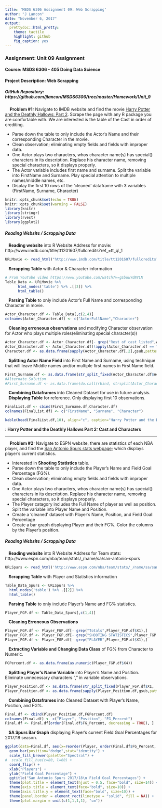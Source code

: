```yaml
---
title: 'MSDS 6306 Assignment 09: Web Scrapping'
author: "J Lancon"
date: "November 6, 2017"
output:
  prettydoc::html_pretty:
    theme: tactile
    highlight: github
    fig_caption: yes
---
```

### Assignment: Unit 09 Assignment
#### Course: MSDS 6306 - 405 Doing Data Science
#### Project Description: Web Scrapping
##### GitHub Repository: https://github.com/jlancon/MSDS6306/tree/master/Homework/Unit_9

&nbsp;&nbsp;&nbsp; **Problem #1:** Navigate to IMDB website and find the movie [Harry Potter and the Deathly Hallows: Part 2](http://www.imdb.com/title/tt1201607/fullcredits?ref_=tt_ql_1).  Scrape the page with any R package you are comfortable with. We are interested is the table of the Cast in order of crediting.

* Parse down the table to only include the Actor's Name and their corresponding Character in the movie.  
* Clean observation; eliminating empty fields and fields with improper data.  
* One Actor plays two characters, whos character name(s) has special(\n) characters in its description.  Replace his character name, removing special characters, so it displays properly.  
* The Actor variable includes first name and surname.  Split the variable into FirstName and Surname.  Play special attention to multiple names/middle names, etc.  
* Display the first 10 rows of the 'cleaned' dataframe with 3 variables (FirstName, Surname, Character)

```r
knitr::opts_chunk$set(echo = TRUE)
knitr::opts_chunk$set(warning = FALSE)
library(knitr)
library(stringr)
library(rvest)
library(ggplot2)
```
##### Reading Website / Scrapping Data
&nbsp;&nbsp;&nbsp;**Reading website** into R
Website Address for movie: http://www.imdb.com/title/tt1201607/fullcredits?ref_=tt_ql_1  

```r
URLMovie <- read_html("http://www.imdb.com/title/tt1201607/fullcredits?ref_=tt_ql_1")
```
&nbsp;&nbsp;&nbsp;**Scrapping Table** with Actor & Character information
```r
# From YouTube video https://www.youtube.com/watch?v=gSbuwYdNYLM
Table_Data <- URLMovie %>%
      html_nodes('table') %>% .[[3]] %>%
      html_table()
```
&nbsp;&nbsp;&nbsp;**Parsing Table** to only include Actor's Full Name and corresponding Character in movie.
```r
Actor_Character.df <- Table_Data[,c(2,4)]
colnames(Actor_Character.df) <- c("ActorFullName","Character")
```
&nbsp;&nbsp;&nbsp;**Cleaning erroneous observations** and modifying Character observation for Actor who plays multiple roles(eliminating special character(s))  
```r
Actor_Character.df <- Actor_Character.df[- grep("Rest of cast listed",Actor_Character.df$ActorFullName),]
Actor_Character.df <- Actor_Character.df[!apply(Actor_Character.df == "",1,all),]
Character.df <- as.data.frame(sapply(Actor_Character.df[,2],gsub,pattern=".*Grip.*",replacement="Griphook / Professor Filius Flitwick"))
```
&nbsp;&nbsp;&nbsp;**Splitting Actor Name Field** into First Name and Surname, using technique that will leave Middle names and/or multiple first names in First Name field.  

```r
First_Surname.df <- as.data.frame(str_split_fixed(Actor_Character.df$ActorFullName, ' (?=[^ ]+$)',2))
#Alternate Solution
#First_Surname.df <- as.data.frame(do.call(rbind, strsplit(Actor_Character_Data$Actor, ' (?=[^ ]+$)', perl=TRUE)))
```
&nbsp;&nbsp;&nbsp;**Combining Dataframes** into Cleaned Dataset for use in future analysis.  
&nbsp;&nbsp;&nbsp;**Displaying Table** for reference. Only displaying first 10 observations.

```r
FinalList.df <- cbind(First_Surname.df,Character.df)
colnames(FinalList.df) <- c("FirstName", "Surname", "Character")

kable(head(FinalList.df,10), align="c", caption="Harry Potter and the Deathly Hallows: Part 2 Cast and Character",format="markdown",row.names = FALSE)
```
: **Harry Potter and the Deathly Hallows Part 2:  Cast and Characters**

***


#########################################################
#########################################################
&nbsp;&nbsp;&nbsp; **Problem #2:** Navigate to ESPN website, there are statistics of each NBA player, and find the [San Antonio Spurs stats webpage](http://www.espn.com/nba/team/stats/_/name/sa/san-antonio-spurs); which displays player's current statistics.

* Interested in **Shooting Statistics** table.
* Parse down the table to only include the Player's Name and Field Goal Percentage (FG%).  
* Clean observation; eliminating empty fields and fields with improper data.  
* One Actor plays two characters, whos character name(s) has special(\n) characters in its description.  Replace his character name, removing special characters, so it displays properly.  
* The Player catagory includes the Full Name of player as well as position.  Split the variable into Player Name and Position.  
* Create a 'cleaned' dataset with Player's Name, Position, and Field Goal Percentage
* Create a bar graph displaying Player and their FG%.  Color the columns by the Player's position.  

##### Reading Website / Scrapping Data
&nbsp;&nbsp;&nbsp;**Reading website** into R
Website Address for Team stats: http://www.espn.com/nba/team/stats/_/name/sa/san-antonio-spurs  
```r
URLSpurs <- read_html('http://www.espn.com/nba/team/stats/_/name/sa/san-antonio-spurs')
```

&nbsp;&nbsp;&nbsp;**Scrapping Table** with Player and Statistics information
```r
Table_Data_Spurs <- URLSpurs %>%
  html_nodes('table') %>% .[[2]] %>%
  html_table()
```

&nbsp;&nbsp;&nbsp;**Parsing Table** to only include Player's Name and FG% statistics.  
```r
Player_FGP.df <- Table_Data_Spurs[,c(1,4)]
```

&nbsp;&nbsp;&nbsp;**Cleaning Erroneous Observations** 
```r
Player_FGP.df <- Player_FGP.df[- grep("Totals",Player_FGP.df$X1),]
Player_FGP.df <- Player_FGP.df[- grep("SHOOTING STATISTICS",Player_FGP.df$X1),]
Player_FGP.df <- Player_FGP.df[- grep("PLAYER",Player_FGP.df$X1),]
```

&nbsp;&nbsp;&nbsp;**Extracting Variable and Changing Data Class** of FG% from Character to Numeric. 
```r
FGPercent.df <- as.data.frame(as.numeric(Player_FGP.df$X4))
```

&nbsp;&nbsp;&nbsp;**Splitting Player's Name Variable** into Player's Name and Position. Eliminate unnecessary characters "," in variable observations.
```r
Player_Position.df <- as.data.frame(str_split_fixed(Player_FGP.df$X1, ' (?=[^ ]+$)',2))
Player_Position.df <- as.data.frame(sapply(Player_Position.df,gsub,pattern=",",replacement=""))
```

&nbsp;&nbsp;&nbsp;**Combining Dataframes** into Cleaned Dataset with Player's Name, Position, and FG%.  
```r
Final.df <- cbind(Player_Position.df,FGPercent.df)
colnames(Final.df) <- c("Player", "Position", "FG_Percent")
Final.df <- Final.df[order(Final.df$FG_Percent, decreasing = TRUE), ]
```

&nbsp;&nbsp;&nbsp;**SA Spurs Bar Graph** displaying Player's current Field Goal Percentages for 2017/18 season.
```r
ggplot(data=Final.df, aes(x=reorder(Player, order(Final.df$FG_Percent, decreasing=FALSE)),y=(FG_Percent*100),fill=Position)) +
  geom_bar(position="dodge",stat="identity") + 
  scale_fill_brewer(palette="Spectral") +
#  scale_fill_hue(c=80, l=60) +
  coord_flip() +
  xlab("Players") +
  ylab("Field Goal Percentage") +
  ggtitle("San Antonio Spurs 2017/18\n Field Goal Percentages") +
  theme(plot.title = element_text(hjust = 0.5, face="bold", size=14)) +
  theme(axis.title = element_text(face="bold", size=10)) +
  theme(axis.title.y = element_text(face="bold", size=10)) +
  theme(panel.border = element_rect(linetype = "solid", fill = NA)) +
  theme(plot.margin = unit(c(1,1,1,1), "cm"))
```
